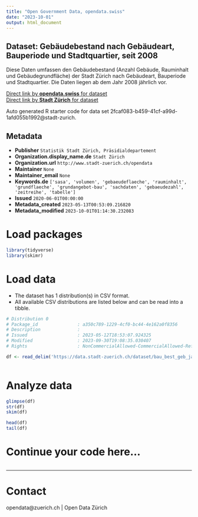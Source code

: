 ```yaml
---
title: "Open Government Data, opendata.swiss"
date: "2023-10-01"
output: html_document
---
```


## Dataset: Gebäudebestand nach Gebäudeart, Bauperiode und Stadtquartier, seit 2008


Diese Daten umfassen den Gebäudebestand (Anzahl Gebäude, Rauminhalt und Gebäudegrundfläche) der Stadt Zürich nach Gebäudeart, Bauperiode und Stadtquartier. Die Daten liegen ab dem Jahr 2008 jährlich vor.



[Direct link by **opendata.swiss** for dataset](https://opendata.swiss/de/dataset/gebaudebestand-nach-gebaudeart-bauperiode-und-stadtquartier-seit-2008)<br>
[Direct link by **Stadt Zürich** for dataset](https://data.stadt-zuerich.ch/dataset/bau_best_geb_jahr_gebart_bauperiode_quartier_od5813)

Auto generated R starter code for data set 2fcaf083-b459-41cf-a99d-1afd055b1992@stadt-zurich.

## Metadata

- **Publisher** `Statistik Stadt Zürich, Präsidialdepartement`
- **Organization.display_name.de** `Stadt Zürich`
- **Organization.url** `http://www.stadt-zuerich.ch/opendata`
- **Maintainer** `None`
- **Maintainer_email** `None`
- **Keywords.de** `['sasa', 'volumen', 'gebaeudeflaeche', 'rauminhalt', 'grundflaeche', 'grundangebot-bau', 'sachdaten', 'gebaeudezahl', 'zeitreihe', 'tabelle']`
- **Issued** `2020-06-01T00:00:00`
- **Metadata_created** `2023-05-13T00:53:09.216820`
- **Metadata_modified** `2023-10-01T01:14:30.232083`


# Load packages

```r

library(tidyverse)
library(skimr)

```

# Load data

-   The dataset has 1 distribution(s) in CSV format.
-   All available CSV distributions are listed below and can be read into a tibble.

```r

# Distribution 0
# Package_id               : a350c789-1229-4cf0-bc44-4e162a0f8356
# Description              : 
# Issued                   : 2023-05-12T18:53:07.924325
# Modified                 : 2023-09-30T19:08:35.030407
# Rights                   : NonCommercialAllowed-CommercialAllowed-ReferenceNotRequired

df <- read_delim('https://data.stadt-zuerich.ch/dataset/bau_best_geb_jahr_gebart_bauperiode_quartier_od5813/download/BAU581OD5813.csv')



```

# Analyze data

```r

glimpse(df)
str(df)
skim(df)

head(df)
tail(df)

```

# Continue your code here...

```r

```

------------------------------------------------------------------------

# Contact

opendata@zuerich.ch | Open Data Zürich
